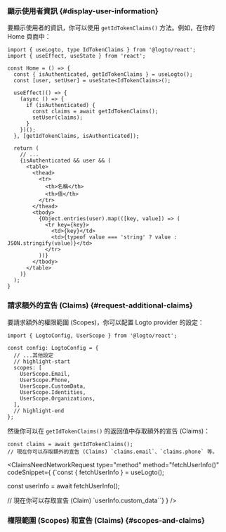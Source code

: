 

### 顯示使用者資訊 \{#display-user-information}

要顯示使用者的資訊，你可以使用 `getIdTokenClaims()` 方法。例如，在你的 Home 頁面中：

```tsx title="pages/Home/index.tsx"
import { useLogto, type IdTokenClaims } from '@logto/react';
import { useEffect, useState } from 'react';

const Home = () => {
  const { isAuthenticated, getIdTokenClaims } = useLogto();
  const [user, setUser] = useState<IdTokenClaims>();

  useEffect(() => {
    (async () => {
      if (isAuthenticated) {
        const claims = await getIdTokenClaims();
        setUser(claims);
      }
    })();
  }, [getIdTokenClaims, isAuthenticated]);

  return (
    // ...
    {isAuthenticated && user && (
      <table>
        <thead>
          <tr>
            <th>名稱</th>
            <th>值</th>
          </tr>
        </thead>
        <tbody>
          {Object.entries(user).map(([key, value]) => (
            <tr key={key}>
              <td>{key}</td>
              <td>{typeof value === 'string' ? value : JSON.stringify(value)}</td>
            </tr>
          ))}
        </tbody>
      </table>
    )}
  );
}
```

### 請求額外的宣告 (Claims) \{#request-additional-claims}

<FindUserInfoMissing method="getIdTokenClaims()" />

<ScopesAndClaimsIntroduction />

要請求額外的權限範圍 (Scopes)，你可以配置 Logto provider 的設定：

```tsx title="App.tsx"
import { LogtoConfig, UserScope } from '@logto/react';

const config: LogtoConfig = {
  // ...其他設定
  // highlight-start
  scopes: [
    UserScope.Email,
    UserScope.Phone,
    UserScope.CustomData,
    UserScope.Identities,
    UserScope.Organizations,
  ],
  // highlight-end
};
```

然後你可以在 `getIdTokenClaims()` 的返回值中存取額外的宣告 (Claims)：

```tsx
const claims = await getIdTokenClaims();
// 現在你可以存取額外的宣告 (Claims) `claims.email`、`claims.phone` 等。
```

<ClaimsNeedNetworkRequest
  type="method"
  method="fetchUserInfo()"
  codeSnippet={
    <CodeBlock language="tsx">{`const { fetchUserInfo } = useLogto();

const userInfo = await fetchUserInfo();

// 現在你可以存取宣告 (Claim) \`userInfo.custom_data\``}</CodeBlock>
}
/>

### 權限範圍 (Scopes) 和宣告 (Claims) \{#scopes-and-claims}

<ScopesAndClaims />

